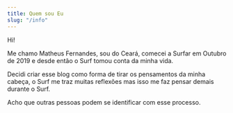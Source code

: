 ```yaml
---
title: Quem sou Eu
slug: "/info"
---
```


Hi!

Me chamo Matheus Fernandes, sou do Ceará, comecei a Surfar em Outubro de 2019 e desde então o Surf tomou conta da minha vida.

Decidi criar esse blog como forma de tirar os pensamentos da minha cabeça, o Surf me traz muitas reflexões mas isso me faz pensar demais durante o Surf.

Acho que outras pessoas podem se identificar com esse processo.
